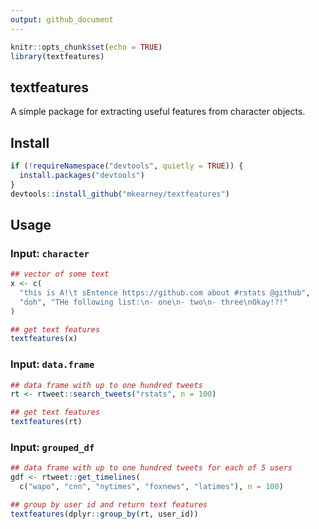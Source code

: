 ```yaml
---
output: github_document
---
```


```r
knitr::opts_chunk$set(echo = TRUE)
library(textfeatures)
```

## textfeatures

A simple package for extracting useful features from character objects.

## Install

```r
if (!requireNamespace("devtools", quietly = TRUE)) {
  install.packages("devtools")
}
devtools::install_github("mkearney/textfeatures")
```

## Usage

### Input: `character`

```r
## vector of some text
x <- c(
  "this is A!\t sEntence https://github.com about #rstats @github",
  "doh", "THe following list:\n- one\n- two\n- three\nOkay!?!"
)

## get text features
textfeatures(x)
```

### Input: `data.frame`

```r
## data frame with up to one hundred tweets
rt <- rtweet::search_tweets("rstats", n = 100)

## get text features
textfeatures(rt)
```


### Input: `grouped_df`

```r
## data frame with up to one hundred tweets for each of 5 users
gdf <- rtweet::get_timelines(
  c("wapo", "cnn", "nytimes", "foxnews", "latimes"), n = 100)

## group by user id and return text features
textfeatures(dplyr::group_by(rt, user_id))
```



